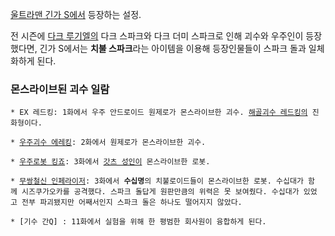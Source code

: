 [[울트라맨 긴가 S]]에서 등장하는 설정.

전 시즌에 [[다크 루기엘]]의 다크 스파크와 다크 더미 스파크로 인해 괴수와 우주인이 등장했다면, 긴가 S에서는 '''치불 스파크'''라는 아이템을 이용해 등장인물들이 스파크 돌과 일체화하게 된다.

=== 몬스라이브된 괴수 일람 ===
 * EX 레드킹: 1화에서 우주 안드로이드 원제로가 몬스라이브한 괴수. [[해골괴수 레드킹]]의 진화형이다.

 * [[우주괴수 에레킹]]: 2화에서 원제로가 몬스라이브한 괴수.

 * [[우주로봇 킹죠]]: 3화에서 [[갓츠 성인]]이 몬스라이브한 로봇.

 * [[무쌍철신 인페라이저]]: 3화에서 '''수십명'''의 치불로이드들이 몬스라이브한 로봇. 수십대가 함께 시즈쿠가오카를 공격했다. 스파크 돌답게 원판만큼의 위력은 못 보여줬다. 수십대가 있었고 전부 파괴됐지만 어째서인지 스파크 돌은 하나도 떨어지지 않았다.

 * [기수 간Q] : 11화에서 실험을 위해 한 평범한 회사원이 융합하게 된다.
